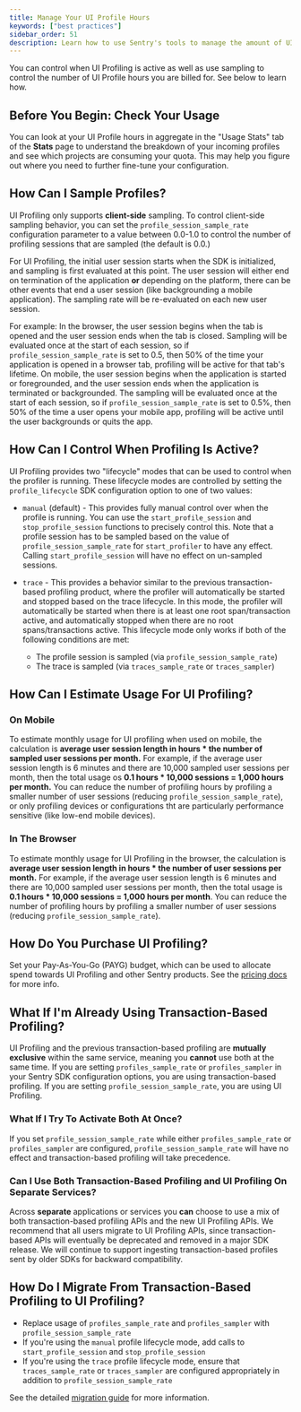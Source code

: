 ```yaml
---
title: Manage Your UI Profile Hours
keywords: ["best practices"]
sidebar_order: 51
description: Learn how to use Sentry's tools to manage the amount of UI Profile hours you pay for.
---
```


You can control when UI Profiling is active as well as use sampling to control the number of UI Profile hours you are billed for. See below to learn how.

## Before You Begin: Check Your Usage       

You can look at your UI Profile hours in aggregate in the "Usage Stats" tab of the **Stats** page to understand the breakdown of your incoming profiles and see which projects are consuming your quota. This may help you figure out where you need to further fine-tune your configuration.

## How Can I Sample Profiles?

UI Profiling only supports **client-side** sampling. To control client-side sampling behavior, you can set the `profile_session_sample_rate` configuration parameter to a value between 0.0-1.0 to control the number of profiling sessions that are sampled (the default is 0.0.)

For UI Profiling, the initial user session starts when the SDK is initialized, and sampling is first evaluated at this point. The user session will either end on termination of the application **or** depending on the platform, there can be other events that end a user session (like backgrounding a mobile application). The sampling rate will be re-evaluated on each new user session.

For example: In the browser, the user session begins when the tab is opened and the user session ends when the tab is closed. Sampling will be evaluated once at the start of each session, so if `profile_session_sample_rate` is set to 0.5, then 50% of the time your application is opened in a browser tab, profiling will be active for that tab's lifetime. On mobile, the user session begins when the application is started or foregrounded, and the user session ends when the application is terminated or backgrounded. The sampling will be evaluated once at the start of each session, so if `profile_session_sample_rate` is set to 0.5%, then 50% of the time a user opens your mobile app, profiling will be active until the user backgrounds or quits the app.

## How Can I Control When Profiling Is Active?

UI Profiling provides two "lifecycle" modes that can be used to control when the profiler is running. These lifecycle modes are controlled by setting the `profile_lifecycle` SDK configuration option to one of two values:

- `manual` (default) - This provides fully manual control over when the profile is running. You can use the `start_profile_session` and `stop_profile_session` functions to precisely control this. Note that a profile session has to be sampled based on the value of `profile_session_sample_rate` for `start_profiler` to have any effect. Calling `start_profile_session` will have no effect on un-sampled sessions.

- `trace` - This provides a behavior similar to the previous transaction-based profiling product, where the profiler will automatically be started and stopped based on the trace lifecycle. In this mode, the profiler will automatically be started when there is at least one root span/transaction active, and automatically stopped when there are no root spans/transactions active. This lifecycle mode only works if both of the following conditions are met: 

    - The profile session is sampled (via `profile_session_sample_rate`)
    - The trace is sampled (via `traces_sample_rate` or `traces_sampler`)

 ## How Can I Estimate Usage For UI Profiling?

### On Mobile

To estimate monthly usage for UI profiling when used on mobile, the calculation is **average user session length in hours * the number of sampled user sessions per month.** For example, if the average user session length is 6 minutes and there are 10,000 sampled user sessions per month, then the total usage os **0.1 hours * 10,000 sessions = 1,000 hours per month.** You can reduce the number of profiling hours by profiling a smaller number of user sessions (reducing `profile_session_sample_rate`), or only profiling devices or configurations tht are particularly performance sensitive (like low-end mobile devices).

### In The Browser

To estimate monthly usage for UI Profiling in the browser, the calculation is **average user session length in hours * the number of user sessions per month.** For example, if the average user session length is 6 minutes and there are 10,000 sampled user sessions per month, then the total usage is **0.1 hours * 10,000 sessions = 1,000 hours per month**. You can reduce the number of profiling hours by profiling a smaller number of user sessions (reducing `profile_session_sample_rate`).                                                                         

## How Do You Purchase UI Profiling?

 Set your Pay-As-You-Go (PAYG) budget, which can be used to allocate spend towards UI Profiling and other Sentry products. See the [pricing docs](/pricing/) for more info.

 ## What If I'm Already Using Transaction-Based Profiling?

 UI Profiling and the previous transaction-based profiling are **mutually exclusive** within the same service, meaning you **cannot** use both at the same time. If you are setting `profiles_sample_rate` or `profiles_sampler` in your Sentry SDK configuration options, you are using transaction-based profiling. If you are setting `profile_session_sample_rate`, you are using UI Profiling.

  ### What If I Try To Activate Both At Once?

 If you set `profile_session_sample_rate` while either `profiles_sample_rate` or `profiles_sampler` are configured, `profile_session_sample_rate` will have no effect and transaction-based profiling will take precedence.

  ### Can I Use Both Transaction-Based Profiling and UI Profiling On Separate Services?

 Across **separate** applications or services you **can** choose to use a mix of both transaction-based profiling APIs and the new UI Profiling APIs. We recommend that all users migrate to UI Profiling APIs, since transaction-based APIs will eventually be deprecated and removed in a major SDK release. We will continue to support ingesting transaction-based profiles sent by older SDKs for backward compatibility.

 ## How Do I Migrate From Transaction-Based Profiling to UI Profiling?

- Replace usage of `profiles_sample_rate` and `profiles_sampler` with `profile_session_sample_rate`
- If you're using the `manual` profile lifecycle mode, add calls to `start_profile_session` and `stop_profile_session`
- If you're using the `trace` profile lifecycle mode, ensure that `traces_sample_rate` or `traces_sampler` are configured appropriately in addition to `profile_session_sample_rate`

See the detailed [migration guide](/product/explore/profiling/continuous-ui-profiling-migration-guide/) for more information.

